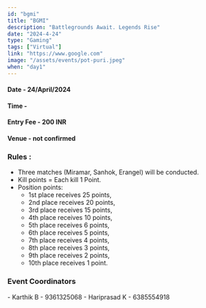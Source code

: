 ```yaml
---
id: "bgmi"
title: "BGMI"
description: "Battlegrounds Await. Legends Rise"
date: "2024-4-24"
type: "Gaming" 
tags: ["Virtual"]
link: "https://www.google.com"
image: "/assets/events/pot-puri.jpeg"
when: "day1"
---
```


<h4>Date - 24/April/2024</h4>
<h4>Time - </h4>
<h4>Entry Fee - 200 INR </h4>
<h4>Venue - not confirmed</h4>
<h3>Rules :</h3>

- Three matches (Miramar, Sanhok, Erangel) will be conducted.  
- Kill points = Each kill 1 Point.  
- Position points:  
  - 1st place receives 25 points,
  - 2nd place receives 20 points,
  - 3rd place receives 15 points,
  - 4th place receives 10 points,
  - 5th place receives 6 points,
  - 6th place receives 5 points,
  - 7th place receives 4 points,
  - 8th place receives 3 points,
  - 9th place receives 2 points,
  - 10th place receives 1 point.


<h3>Event Coordinators</h3>
- Karthik B - 9361325068  
- Hariprasad K - 6385554918
